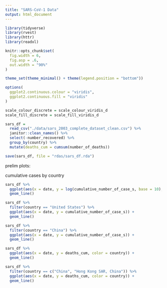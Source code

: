 ```yaml
---
title: "SARS-CoV-1 Data"
output: html_document
---
```


```r
library(tidyverse)
library(rvest)
library(httr)
library(readxl)

knitr::opts_chunk$set(
  fig.width = 6,
  fig.asp = .6,
  out.width = "90%"
)

theme_set(theme_minimal() + theme(legend.position = "bottom"))

options(
  ggplot2.continuous.colour = "viridis",
  ggplot2.continuous.fill = "viridis"
)

scale_colour_discrete = scale_colour_viridis_d
scale_fill_discrete = scale_fill_viridis_d
```

```r
sars_df = 
  read_csv("./data/sars_2003_complete_dataset_clean.csv") %>% 
  janitor::clean_names() %>% 
  select(-number_recovered) %>% 
  group_by(country) %>% 
  mutate(deaths_cum = cumsum(number_of_deaths))

save(sars_df, file = "rdas/sars_df.rda") 
```

prelim plots:

cumulative cases by country
```r
sars_df %>% 
  ggplot(aes(x = date, y = log(cumulative_number_of_case_s, base = 10), color = country)) +
  geom_line()
```

```r
sars_df %>% 
  filter(country == "United States") %>% 
  ggplot(aes(x = date, y = cumulative_number_of_case_s)) +
  geom_line()
```

```r
sars_df %>% 
  filter(country == "China") %>% 
  ggplot(aes(x = date, y = cumulative_number_of_case_s)) +
  geom_line()
```

```r
sars_df %>% 
  ggplot(aes(x = date, y = deaths_cum, color = country)) +
  geom_line()
```

```r
sars_df %>% 
  filter(country == c("China", "Hong Kong SAR, China")) %>% 
  ggplot(aes(x = date, y = deaths_cum, color = country)) +
  geom_line()
```
